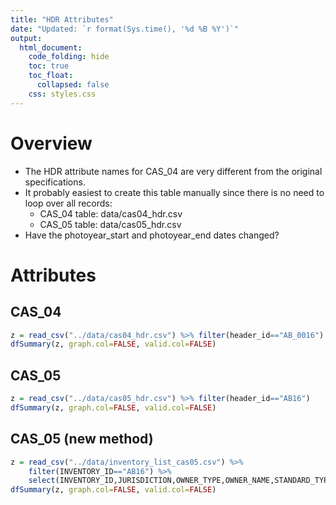 ```yaml
---  
title: "HDR Attributes"
date: "Updated: `r format(Sys.time(), '%d %B %Y')`"
output:  
  html_document:  
    code_folding: hide
    toc: true
    toc_float:
      collapsed: false
    css: styles.css
---  
```


# Overview

  * The HDR attribute names for CAS_04 are very different from the original specifications.
  * It probably easiest to create this table manually since there is no need to loop over all records:
    - CAS_04 table: data/cas04_hdr.csv
    - CAS_05 table: data/cas05_hdr.csv
  * Have the photoyear_start and photoyear_end dates changed?

# Attributes {.tabset}

## CAS_04

```r
z = read_csv("../data/cas04_hdr.csv") %>% filter(header_id=="AB_0016")
dfSummary(z, graph.col=FALSE, valid.col=FALSE)
```

## CAS_05

```r
z = read_csv("../data/cas05_hdr.csv") %>% filter(header_id=="AB16")
dfSummary(z, graph.col=FALSE, valid.col=FALSE)
```

## CAS_05 (new method)

```r
z = read_csv("../data/inventory_list_cas05.csv") %>% 
    filter(INVENTORY_ID=="AB16") %>%
    select(INVENTORY_ID,JURISDICTION,OWNER_TYPE,OWNER_NAME,STANDARD_TYPE,STANDARD_VERSION,STANDARD_ID,STANDARD_REVISION,INVENTORY_MANUAL,SRC_DATA_FORMAT,ACQUISITION_DATE,DATA_TRANSFER,RECEIVED_FROM,CONTACT_INFO,DATA_AVAILABILITY,REDISTRIBUTION,PERMISSION,LICENSE_AGREEMENT,PHOTO_YEAR_SRC,PHOTO_YEAR_START,PHOTO_YEAR_END)
dfSummary(z, graph.col=FALSE, valid.col=FALSE)
```
